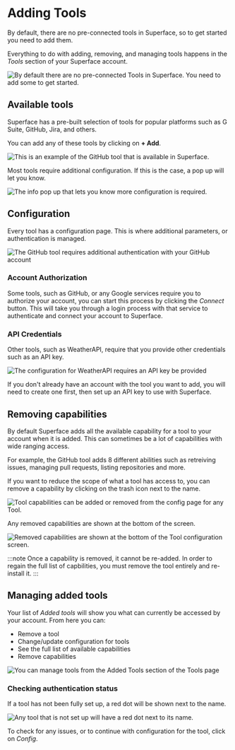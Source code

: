 # Adding Tools

By default, there are no pre-connected tools in Superface, so to get started you need to add them.

Everything to do with adding, removing, and managing tools happens in the _Tools_ section of your Superface account.

![By default there are no pre-connected Tools in Superface. You need to add some to get started.](/img/tools/tools-no-tools.png)

## Available tools

Superface has a pre-built selection of tools for popular platforms such as G Suite, GitHub, Jira, and others.

You can add any of these tools by clicking on **+ Add**.

![This is an example of the GitHub tool that is available in Superface.](/img/tools/tools-available-tools.png)

Most tools require additional configuration. If this is the case, a pop up will let you know.

![The info pop up that lets you know more configuration is required.](/img/tools/tools-go-to-config.png)

## Configuration

Every tool has a configuration page. This is where additional parameters, or authentication is managed.

![The GitHub tool requires additional authentication with your GitHub account](/img/tools/tools-github-config.png)

### Account Authorization

Some tools, such as GitHub, or any Google services require you to authorize your account, you can start this process by clicking the _Connect_ button. This will take you through a login process with that service to authenticate and connect your account to Superface.

### API Credentials

Other tools, such as WeatherAPI, require that you provide other credentials such as an API key.

![The configuration for WeatherAPI requires an API key be provided](/img/tools/tools-weather-api.png)

If you don't already have an account with the tool you want to add, you will need to create one first, then set up an API key to use with Superface.

## Removing capabilities

By default Superface adds all the available capability for a tool to your account when it is added. This can sometimes be a lot of capabilities with wide ranging access.

For example, the GitHub tool adds 8 different abilities such as retreiving issues, managing pull requests, listing repositories and more.

If you want to reduce the scope of what a tool has access to, you can remove a capability by clicking on the trash icon next to the name.

![Tool capabilities can be added or removed from the config page for any Tool.](/img/tools/tools-github-functionality.png)

Any removed capabilities are shown at the bottom of the screen.

![Removed capabilities are shown at the bottom of the Tool configuration screen.](/img/tools/tools-removed-capability.png)

:::note
Once a capability is removed, it cannot be re-added. In order to regain the full list of capbilities, you must remove the tool entirely and re-install it.
:::

## Managing added tools

Your list of _Added tools_ will show you what can currently be accessed by your account. From here you can:

- Remove a tool
- Change/update configuration for tools
- See the full list of available capabilities
- Remove capabilities

![You can manage tools from the Added Tools section of the Tools page](/img/tools/tools-added-tools.png)

### Checking authentication status

If a tool has not been fully set up, a red dot will be shown next to the name.

![Any tool that is not set up will have a red dot next to its name.](/img/tools/tools-github-not-setup.png)

To check for any issues, or to continue with configuration for the tool, click on _Config_.
